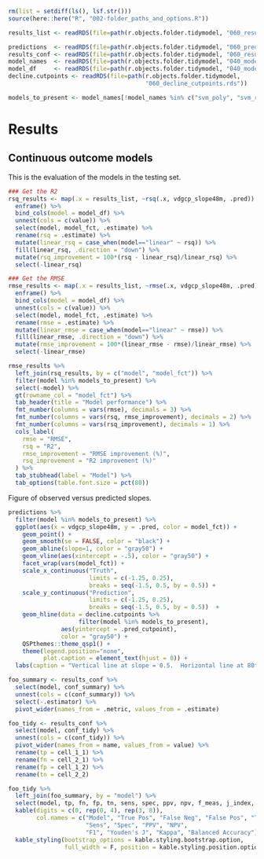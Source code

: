 
```r
rm(list = setdiff(ls(), lsf.str()))
source(here::here("R", "002-folder_paths_and_options.R"))

results_list <- readRDS(file=path(r.objects.folder.tidymodel, "060_results_list.rds"))

predictions  <- readRDS(file=path(r.objects.folder.tidymodel, "060_predictions.rds"))
results_conf <- readRDS(file=path(r.objects.folder.tidymodel, "060_results_conf.rds"))
model_names  <- readRDS(file=path(r.objects.folder.tidymodel, "040_model_names.rds"))
model_df     <- readRDS(file=path(r.objects.folder.tidymodel, "040_model_df.rds"))
decline.cutpoints <- readRDS(file=path(r.objects.folder.tidymodel,
                                       "060_decline_cutpoints.rds"))

models_to_present <- model_names[!model_names %in% c("svm_poly", "svm_rbf")]
```

# Results

## Continuous outcome models

This is the evaluation of the models in the testing set.

```r
### Get the R2
rsq_results <- map(.x = results_list, ~rsq(.x, vdgcp_slope48m, .pred)) %>%
  enframe() %>%
  bind_cols(model = model_df) %>%
  unnest(cols = c(value)) %>%
  select(model, model_fct, .estimate) %>%
  rename(rsq = .estimate) %>%
  mutate(linear_rsq = case_when(model=="linear" ~ rsq)) %>%
  fill(linear_rsq, .direction = "down") %>%
  mutate(rsq_improvement = 100*(rsq - linear_rsq)/linear_rsq) %>%
  select(-linear_rsq)

### Get the RMSE
rmse_results <- map(.x = results_list, ~rmse(.x, vdgcp_slope48m, .pred)) %>%
  enframe() %>%
  bind_cols(model = model_df) %>%
  unnest(cols = c(value)) %>%
  select(model, model_fct, .estimate) %>%
  rename(rmse = .estimate) %>%
  mutate(linear_rmse = case_when(model=="linear" ~ rmse)) %>%
  fill(linear_rmse, .direction = "down") %>%
  mutate(rmse_improvement = 100*(linear_rmse - rmse)/linear_rmse) %>%
  select(-linear_rmse)

rmse_results %>%
  left_join(rsq_results, by = c("model", "model_fct")) %>%
  filter(model %in% models_to_present) %>%
  select(-model) %>%
  gt(rowname_col = "model_fct") %>%
  tab_header(title = "Model performance") %>%
  fmt_number(columns = vars(rmse), decimals = 3) %>%
  fmt_number(columns = vars(rsq, rmse_improvement), decimals = 2) %>%
  fmt_number(columns = vars(rsq_improvement), decimals = 1) %>%
  cols_label(
    rmse = "RMSE",
    rsq = "R2",
    rmse_improvement = "RMSE improvement (%)",
    rsq_improvement = "R2 improvement (%)"
  ) %>%
  tab_stubhead(label = "Model") %>%
  tab_options(table.font.size = pct(80))

```


Figure of observed versus predicted slopes.

```r
predictions %>%
  filter(model %in% models_to_present) %>%
  ggplot(aes(x = vdgcp_slope48m, y = .pred, color = model_fct)) +
    geom_point() +
    geom_smooth(se = FALSE, color = "black") +
    geom_abline(slope=1, color = "gray50") +
    geom_vline(aes(xintercept = -.5), color = "gray50") +
    facet_wrap(vars(model_fct)) +
    scale_x_continuous("Truth", 
                       limits = c(-1.25, 0.25), 
                       breaks = seq(-1.5, 0.5, by = 0.5)) +
    scale_y_continuous("Prediction", 
                       limits = c(-1.25, 0.25), 
                       breaks = seq(-1.5, 0.5, by = 0.5))  +
    geom_hline(data = decline.cutpoints %>%
                    filter(model %in% models_to_present), 
               aes(yintercept = .pred_cutpoint),
               color = "gray50") +
    QSPthemes::theme_qsp1() +
    theme(legend.position="none",
          plot.caption = element_text(hjust = 0)) +
  labs(caption = "Vertical line at slope = 0.5.  Horizontal line at 80th percentile of predictions.")

```

```r

foo_summary <- results_conf %>%
  select(model, conf_summary) %>%
  unnest(cols = c(conf_summary)) %>%
  select(-.estimator) %>%
  pivot_wider(names_from = .metric, values_from = .estimate)

foo_tidy <- results_conf %>%
  select(model, conf_tidy) %>%
  unnest(cols = c(conf_tidy)) %>%
  pivot_wider(names_from = name, values_from = value) %>%
  rename(tp = cell_1_1) %>%
  rename(fn = cell_2_1) %>%
  rename(fp = cell_1_2) %>%
  rename(tn = cell_2_2) 

foo_tidy %>%
  left_join(foo_summary, by = "model") %>%
  select(model, tp, fn, fp, tn, sens, spec, ppv, npv, f_meas, j_index, kap, bal_accuracy) %>%
  kable(digits = c(0, rep(0, 4), rep(3, 8)),
        col.names = c("Model", "True Pos", "False Neg", "False Pos", "True Neg", 
                      "Sens", "Spec", "PPV", "NPV", 
                      "F1", "Youden's J", "Kappa", "Balanced Accuracy")) %>%
  kable_styling(bootstrap_options = kable.styling.bootstrap.option, 
                full_width = F, position = kable.styling.position.option)



```